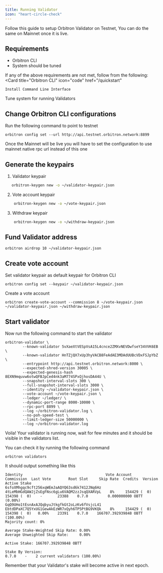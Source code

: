 ```yaml
---
title: Running Validator
icon: "heart-circle-check"
---
```

<Note>
Follow this guide to setup Orbitron Validator on Testnet, You can do the same on Mainnet once it is live.
</Note>

## Requirements
- Orbitron CLI
- System should be tuned

If any of the above requirements are not met, follow from the following:
<CardGroup cols={2}>
  <Card
    title="Orbitron CLI"
    icon="code"
    href="/quickstart"
  >
    Install Command Line Interface
  </Card>
    <Card
    title="System Tuning"
    icon="stars"
    href="/validators/system-tuning"
  >
    Tune system for running Validators
  </Card>

</CardGroup>

## Change Orbitron CLI configurations

Run the following command to point to testnet

```
orbitron config set --url http://api.testnet.orbitron.network:8899
```

<Note> Once the Mainnet will be live you will have to set the configuration to use mainnet native rpc url instead of this one</Note>

## Generate the keypairs


1. Validator keypair

```bash
   orbitron-keygen new -o ~/validator-keypair.json
```

2. Vote account keypair

```bash
    orbitron-keygen new -o ~/vote-keypair.json
```

3. Withdraw keypair

```bash
    orbitron-keygen new -o ~/withdraw-keypair.json
```

## Fund Validator address

```
orbitron airdrop 10 ~/validator-keypair.json
```

## Create vote account

Set validator keypair as default keypair for Orbitron CLI

```
orbitron config set --keypair ~/validator-keypair.json
```

Create a vote account

```
orbitron create-vote-account --commission 8 ~/vote-keypair.json ~/validator-keypair.json ~/withdraw-keypair.json
```

## Start validator

Now run the following command to start the validator

```
orbitron-validator \
        --known-validator 5vXaeXtVESpVsA15L4cnce2ZMXvNEVDwfseY34VVK6EB \
        --known-validator HnTZjQX7xUp3hyVACB8FeAdAE3MDAdUUBcVDxFSJpYbZ \
        --entrypoint http://api.testnet.orbitron.network:8000 \
        --expected-shred-version 30005 \
        --expected-genesis-hash 8EXN9mquvw6otwQFBJpCed4nk3aM774SPxQjhosDA44U \
        --snapshot-interval-slots 300 \
        --full-snapshot-interval-slots 3000 \
        --identity ~/validator-keypair.json \
        --vote-account ~/vote-keypair.json \
        --ledger ~/ledger/ \
        --dynamic-port-range 8000-10000 \
        --rpc-port 8899 \
        --log ~/orbitron-validator.log \
        --no-poh-speed-test \
        --limit-ledger-size 50000000 \
        --log ~/orbitron-validator.log
```

Voila! Your validator is running now, wait for few minutes and it should be visible in the validators list.

You can check it by running the following command 

```
orbitron validators
```

It should output something like this 

```
Identity                                      Vote Account                            Commission  Last Vote        Root Slot     Skip Rate  Credits  Version    Active Stake
6sfoXMhgqc9cft256xqWEmJaAQYQ63sd6k7412JNq6Hz  4tLeMbHGdQAWJjZsEgFNsc6gLu6VAQM2zzJsqQXARVpL    8%     154429 (  0)     154398 (  0)    -       23388    0.7.0         0.000000000 OBTT (0.00%)
GqQ9UHo1tEsnAxAJQqbyuJtkgfkGt2oLzKv6fVsjcL41  EbtdDPaXC7Q5YxUG1GewAkEzWR7xQyh6TP5PtBG9VKQk    8%     154429 (  0)     154398 (  0)   0.00%    23391    0.7.0    166707.392939848 OBTT (100.00%)
Majority count: 0%

Average Stake-Weighted Skip Rate: 0.00%
Average Unweighted Skip Rate:     0.00%

Active Stake: 166707.392939848 OBTT

Stake By Version:
0.7.0    -    2 current validators (100.00%)

```

Remember that your Validator's stake will become active in next epoch.
